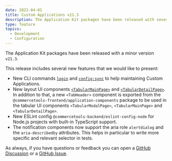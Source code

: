 ```yaml
---
date: 2022-04-01
title: Custom Applications v21.3
description: The Application Kit packages have been released with several new features.
type: feature
topics:
  - Development
  - Configuration
---
```


The Application Kit packages have been released with a minor version `v21.3`.

This release includes several new features that we would like to present:

* New CLI commands [`login`](/api-reference/cli#login) and [`config:sync`](/api-reference/cli#configsync) to help maintaining Custom Applications.
* New layout UI components [`<TabularMainPage>`](/api-reference/commercetools-frontend-application-components#tabularmainpage) and [`<TabularDetailPage>`](/api-reference/commercetools-frontend-application-components#tabulardetailpage). In addition to that, a new `<TabHeader>` component is exported from the `@commercetools-frontend/application-components` package to be used in the tabular UI components `<TabularModalPage>`, `<TabularMainPage>` and `<TabularDetailPage>`.
* New ESLint config `@commercetools-backend/eslint-config-node` for Node.js projects with built-in TypeScript support.
* The notification components now support the aria role `alertdialog` and the `aria-describedby` attributes. This helps in particular to write more specific and relevant selector in tests.

As always, if you have questions or feedback you can open a [GitHub Discussion](https://github.com/commercetools/merchant-center-application-kit/discussions) or a [GitHub Issue](https://github.com/commercetools/merchant-center-application-kit/issues).
